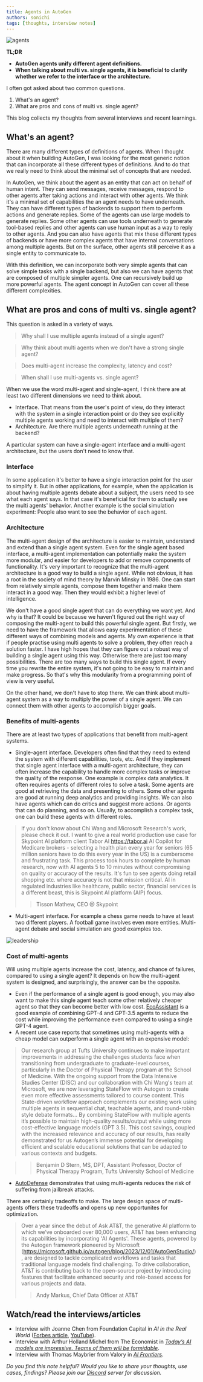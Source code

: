 ```yaml
---
title: Agents in AutoGen
authors: sonichi
tags: [thoughts, interview notes]
---
```


![agents](img/agents.png)

**TL;DR**

- **AutoGen agents unify different agent definitions.**
- **When talking about multi vs. single agents, it is beneficial to clarify whether we refer to the interface or the architecture.**

I often got asked about two common questions.
1. What's an agent?
1. What are pros and cons of multi vs. single agent?

This blog collects my thoughts from several interviews and recent learnings.

## What's an agent?

There are many different types of definitions of agents. When I thought about it when building AutoGen, I was looking for
the most generic notion that can incorporate all these different types of definitions. And to do that we
really need to think about the minimal set of concepts that are needed.

In AutoGen, we think about the agent as an entity that can act on behalf of human intent. They can send messages, receive messages, respond to other agents after taking actions and interact with other agents. We think it's a minimal set of capabilities the an agent needs to
have underneath. They can have different types of backends to support them to perform
actions and generate replies. Some of the agents can use large models to generate replies. Some other agents can use tools
underneath to generate tool-based replies and other agents can use human input as a way to reply to
other agents. And you can also have agents that mix these different types of backends or have more
complex agents that have internal conversations among multiple agents. But on the surface, other
agents still perceive it as a single entity to communicate to.

With this definition, we can incorporate both very simple agents that can solve simple tasks with
a single backend, but also we can have agents that are composed of multiple simpler agents. One can recursively build up more powerful agents. The
agent concept in AutoGen can cover all these different complexities.

## What are pros and cons of multi vs. single agent?

This question is asked in a variety of ways.
> Why shall I use multiple agents instead of a single agent?

> Why think about multi agents when we don't have a strong single agent?

> Does multi-agent increase the complexity, latency and cost?

> When shall I use multi-agents vs. single agent?

When we use the word multi-agent and single-agent, I think there
are at least two different dimensions we need to think about.

* Interface. That means from the user's point of view, do they interact with the system in a single
interaction point or do they see explicitly multiple agents working and need to interact with multiple of
them?
* Architecture. Are there multiple agents underneath running at the backend?

A particular system can have a single-agent interface and a multi-agent architecture, but the users don't need to know that.

### Interface

In some application it's better to have a single interaction point for
the user to simplify it. But in other applications, for example, when the application is about having multiple
agents debate about a subject, the users need to see what each agent says.
In that case it's beneficial for them to actually see the multi agents' behavior. Another example is the social
simulation experiment: People also want to see the behavior of each agent.

### Architecture

The multi-agent design of the architecture is easier to maintain,
understand and extend than a single agent system. Even for the single agent
based interface, a multi-agent implementation can potentially make the system more modular, and
easier for developers to add or remove components of functionality. It's very important to
recognize that the multi-agent architecture is a good way to build a single agent. While not obvious, it has a root in the society of mind theory by Marvin Minsky in 1986.
One can start from relatively simple agents, compose them together and make them interact
in a good way. Then they would exhibit a higher level of intelligence.

We don't have a good single agent that
can do everything we want yet. And why is that? It could be because we haven't figured out the right
way of composing the multi-agent to build this powerful single agent. But firstly, we need to have the
framework that allows easy experimentation of these different ways of combining models and agents. My own experience is that if people practise using multi agents to solve a problem, they often reach a solution faster.
I have high hopes that they can figure out a robust way of building a single agent using this way.
Otherwise there are just too many possibilities. There are too many ways to build this single agent. If
every time you rewrite the entire system, it's not going to be easy to maintain and make progress.
So that's why this modularity from a programming point of view is very useful.

On the other hand, we
don't have to stop there. We can think about multi-agent system as a way to multiply the
power of a single agent. We can connect them with other agents to accomplish bigger goals.

### Benefits of multi-agents

There are at least two types of applications that benefit from multi-agent systems.

- Single-agent interface.
Developers often find that they need to extend the system with different capabilities, tools, etc. And if
they implement that single agent interface with a multi-agent architecture, they can often increase the capability to
handle more complex tasks or improve the quality of the response. One example is complex data analytics.
It often requires agents of different roles to solve a task. Some agents are good at retrieving the data and
presenting to others. Some other agents are good at running deep analytics and providing insights. We can also have agents which can do critics and suggest more actions. Or agents that can do planning, and so on.
Usually, to accomplish a complex task, one can build these agents with different roles.
> If you don't know about Chi Wang and Microsoft Research's work, please check it out. I want to give a real world production use case for Skypoint AI platform client Tabor AI https://tabor.ai AI Copilot for Medicare brokers - selecting a health plan every year for seniors (65 million seniors have to do this every year in the US) is a cumbersome and frustrating task. This process took hours to complete by human research, now with AI agents 5 to 10 minutes without compromising on quality or accuracy of the results. It's fun to see agents doing retail shopping etc. where accuracy is not that mission critical. AI in regulated industries like healthcare, public sector, financial services is a different beast, this is Skypoint AI platform (AIP) focus.
>
> > Tisson Mathew, CEO @ Skypoint

- Multi-agent interface. For example a chess game needs to have at
least two different players. A
football game involves even more entities. Multi-agent debate
and social
simulation are good examples too.

![leadership](img/leadership.png)

### Cost of multi-agents

Will using multiple agents increase the cost, latency, and chance of failures, compared to using a single agent? It depends on how the multi-agent system is designed, and surprisingly, the answer can be the opposite.

- Even if the performance of a single agent is good enough, you may also want to make this single agent teach some other relatively cheaper agent so that they can become
better with low cost. [EcoAssistant](/blog/2023/11/09/EcoAssistant) is a good example of combining GPT-4 and GPT-3.5 agents to reduce the cost while improving the performance even compared to using a single GPT-4 agent.
- A recent use case reports that sometimes using multi-agents with a cheap model can outperform a single agent with an expensive model:

> Our research group at Tufts University continues to make important improvements in addressing the challenges students face when transitioning from undergraduate to graduate-level courses, particularly in the Doctor of Physical Therapy program at the School of Medicine. With the ongoing support from the Data Intensive Studies Center (DISC) and our collaboration with Chi Wang's team at Microsoft, we are now leveraging StateFlow with Autogen to create even more effective assessments tailored to course content. This State-driven workflow approach complements our existing work using multiple agents in sequential chat, teachable agents, and round-robin style debate formats…
> By combining StateFlow with multiple agents it’s possible to maintain high-quality results/output while using more cost-effective language models (GPT 3.5). This cost savings, coupled with the increased relevance and accuracy of our results, has really demonstrated for us Autogen’s immense potential for developing efficient and scalable educational solutions that can be adapted to various contexts and budgets.

>
> > Benjamin D Stern, MS, DPT, Assistant Professor, Doctor of Physical Therapy Program,
> > Tufts University School of Medicine

- [AutoDefense](/blog/2024/03/11/AutoDefense/Defending%20LLMs%20Against%20Jailbreak%20Attacks%20with%20AutoDefense) demonstrates that using multi-agents reduces the risk of suffering from jailbreak attacks.

There are certainly tradeoffs to make. The large design space of multi-agents offers these tradeoffs and opens up new opportunites for optimization.

> Over a year since the debut of Ask AT&T, the generative AI platform to which we’ve onboarded over 80,000 users, AT&T has been enhancing its capabilities by incorporating 'AI Agents'. These agents, powered by the Autogen framework pioneered by Microsoft (https://microsoft.github.io/autogen/blog/2023/12/01/AutoGenStudio/), are designed to tackle complicated workflows and tasks that traditional language models find challenging. To drive collaboration, AT&T is contributing back to the open-source project by introducing features that facilitate enhanced security and role-based access for various projects and data.
>
> > Andy Markus, Chief Data Officer at AT&T

## Watch/read the interviews/articles

- Interview with Joanne Chen from Foundation Capital in _AI in the Real World_ ([Forbes article](https://www.forbes.com/sites/joannechen/2024/05/24/the-promise-of-multi-agent-ai/?sh=2c1e4f454d97), [YouTube](https://www.youtube.com/watch?v=RLwyXRVvlNk)).
- Interview with Arthur Holland Michel from The Economist in [_Today’s AI models are impressive. Teams of them will be formidable_](https://www.economist.com/science-and-technology/2024/05/13/todays-ai-models-are-impressive-teams-of-them-will-be-formidable).
- Interview with Thomas Maybrier from Valory in [_AI Frontiers_](https://www.youtube.com/watch?v=iMvq_z4LT0U).

_Do you find this note helpful? Would you like to share your thoughts, use cases, findings? Please join our [Discord](https://discord.gg/pAbnFJrkgZ) server for discussion._
